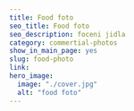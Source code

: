 ---
title: Food foto
seo_title: Food foto
seo_description: foceni jidla
category: commertial-photos
show_in_main_page: yes
slug: food-photo
link:
hero_image:
  image: "./cover.jpg"
  alt: "food foto"
---
